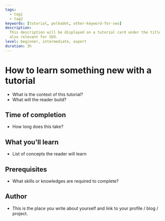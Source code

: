 ```yaml
---
tags:
  - tag1
  - tag2
keywords: [tutorial, polkadot, other-keyword-for-seo]
description:
  This description will be displayed on a tutorial card under the title, and is
  also relevant for SEO.
level: beginner, intermediate, expert
duration: 3h
---
```


# How to learn something new with a tutorial

- What is the context of this tutorial?
- What will the reader build?

## Time of completion

- How long does this take?

## What you'll learn

- List of concepts the reader will learn

## Prerequisites

- What skills or knowledges are required to complete?

## Author

- This is the place you write about yourself and link to your profile / blog /
  project.
